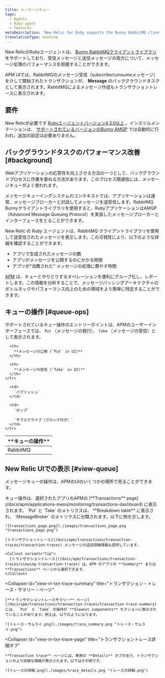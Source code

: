 ```yaml
---
title: メッセージキュー
tags:
  - Agents
  - Ruby agent
  - Features
metaDescription: 'New Relic for Ruby supports the Bunny RabbitMQ client library, giving you insight into the performance of your message processing.'
translationType: machine
---
```


New RelicのRubyエージェントは、 [Bunny RabbitMQクライアントライブラリ](https://rubygems.org/gems/bunny) をサポートしており、受信メッセージと送信メッセージの両方について、メッセージ処理のパフォーマンスを把握することができます。

APM UIでは、RabbitMQのメッセージ受信（subscribe/consumeメッセージ）を介して開始されたトランザクションが、 **Message** のバックグラウンドタスクとして表示されます。RabbitMQによるメッセージ作成もトランザクショントレースに表示されます。

## 要件

New Relicが必要です [Rubyエージェントバージョン4.3.0以上](/docs/release-notes/agent-release-notes/ruby-release-notes) 。インスツルメンテーションは、 [サポートされているバージョンのBunny AMQP](/docs/agents/ruby-agent/getting-started/ruby-agent-requirements-supported-frameworks#other) では自動的に行われ、追加の設定は必要ありません。

## バックグラウンドタスクのパフォーマンス改善 [#background]

Webアプリケーションの応答性を向上させる方法の一つとして、バックグラウンドプロセスに作業を委ねる方法があります。このプロセス間通信には、メッセージキューがよく使われます。

メッセージキューイングシステムのコンテキストでは、アプリケーションは通常、メッセージブローカーと対話してメッセージを送受信します。RabbitMQ Bunnyクライアントライブラリを使用すると、RubyアプリケーションはAMQP（Advanced Message Queuing Protocol）を実装したメッセージブローカーとインターフェースをとることができます。

New Relic の Ruby エージェントは、RabbitMQ クライアントライブラリを使用して送受信されたメッセージを表示します。この可視性により、以下のような詳細を確認することができます。

* アプリで生成されたメッセージの数
* アプリがメッセージを公開するのにかかる時間
* アプリが"消費された" メッセージの処理に費やす時間

[APM](#view-queue) は、キューとやりとりするオペレーションを便利にグループ化し、レポートします。この情報を分析することで、メッセージパッシングアーキテクチャのボトルネックやパフォーマンス向上のための領域をより簡単に特定することができます。

## キューの操作 [#queue-ops]

サポートされているキュー操作のエントリーポイントは、APMのユーザーインターフェースでは、 `Put` （メッセージの発行）、 `Take` （メッセージの受信）として表示されます。

<table>
  <thead>
    <tr>
      <th width={150}>
        **キューの操作**
      </th>

      <th>
        **メッセージの公開 (`Put` in UI)**
      </th>

      <th>
        **メッセージの受信 (`Take` in UI)**
      </th>
    </tr>
  </thead>

  <tbody>
    <tr>
      <td>
        RabbitMQ
      </td>

      <td>
        `パブリッシュ`
      </td>

      <td>
        `ポップ`

        `サブスクライブ（ブロック付き）`
      </td>
    </tr>
  </tbody>
</table>

## New Relic UIでの表示 [#view-queue]

メッセージキューの操作は、APMのUIのいくつかの場所で見ることができます。

<CollapserGroup>
  <Collapser
    id="view-in-txn-page"
    title="トランザクションのページ"
  >
    キュー操作は、選択されたアプリのAPMの [**Transactions** page](/docs/apm/applications-menu/monitoring/transactions-dashboard) に表示されます。 `Put` と `Take` のメトリクスは、 **Breakdown table** に表示され、 `MessageBroker` のメトリクスに分類されます。以下に例を示します。

    ![transactions_page.png](./images/transactions_page.png "transactions_page.png")

    [トランザクショントレース](/docs/apm/transactions/transaction-traces/transaction-traces) メッセージの追加詳細情報も提供しています。

    <Callout variant="tip">
      [トランザクショントレース](/docs/apm/transactions/transaction-traces/viewing-transaction-traces) は、APM のアプリの **Summary** または **Transactions** ページから選択できます。
    </Callout>
  </Collapser>

  <Collapser
    id="view-in-txn-trace-summary"
    title="トランザクション・トレース・サマリー・ページ"
  >
    [**トランザクショントレースサマリー** ページ](/docs/apm/transactions/transaction-traces/transaction-trace-summary) には、 `Put` と `Take` の操作が **Slowest components** セクションに表示されていることがあります。例えば、以下のようになります。

    ![トレース・サムライ.png](./images/trace_summary.png "トレース・サムライ.png")
  </Collapser>

  <Collapser
    id="view-in-txn-trace-page"
    title="トランザクショントレース詳細タブ"
  >
    **Transaction trace** ページには、専用の **Details** タブがあり、トランザクションのより詳細な情報が表示されます。以下はその例です。

    ![トレースの詳細.png](./images/trace_details.png "トレースの詳細.png")
  </Collapser>
</CollapserGroup>
